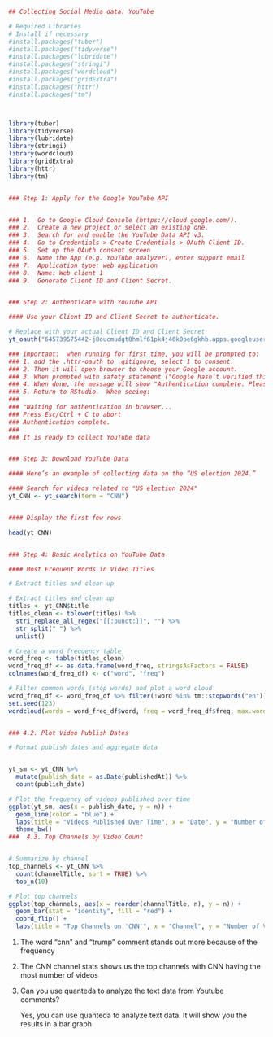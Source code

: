 ```r
## Collecting Social Media data: YouTube

# Required Libraries
# Install if necessary
#install.packages("tuber")
#install.packages("tidyverse")
#install.packages("lubridate")
#install.packages("stringi")
#install.packages("wordcloud")
#install.packages("gridExtra")
#install.packages("httr")
#install.packages("tm")



library(tuber)
library(tidyverse)
library(lubridate)
library(stringi)
library(wordcloud)
library(gridExtra)
library(httr)
library(tm)


### Step 1: Apply for the Google YouTube API


### 1.  Go to Google Cloud Console (https://cloud.google.com/).
### 2.  Create a new project or select an existing one.
### 3.  Search for and enable the YouTube Data API v3.
### 4.  Go to Credentials > Create Credentials > OAuth Client ID.
### 5.  Set up the OAuth consent screen
### 6.  Name the App (e.g. YouTube analyzer), enter support email
### 7.  Application type: web application
### 8.  Name: Web client 1
### 9.  Generate Client ID and Client Secret.


### Step 2: Authenticate with YouTube API

#### Use your Client ID and Client Secret to authenticate.

# Replace with your actual Client ID and Client Secret
yt_oauth("645739575442-j8oucmudgt0hmlf61pk4j46k0pe6gkhb.apps.googleusercontent.com", "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", token = "")

### Important:  when running for first time, you will be prompted to:
### 1. add the .httr-oauth to .gitignore, select 1 to consent. 
### 2. Then it will open browser to choose your Google account.  
### 3. When prompted with safety statement ("Google hasn’t verified this app"), click advanced and click Go to Appname (unsafe) to verify.  
### 4. When done, the message will show "Authentication complete. Please close this page and return to R."
### 5. Return to RStudio.  When seeing:
###  
### "Waiting for authentication in browser...
### Press Esc/Ctrl + C to abort
### Authentication complete.
### 
### It is ready to collect YouTube data


### Step 3: Download YouTube Data

#### Here’s an example of collecting data on the “US election 2024.”

#### Search for videos related to "US election 2024"
yt_CNN <- yt_search(term = "CNN")


#### Display the first few rows

head(yt_CNN)


### Step 4: Basic Analytics on YouTube Data

#### Most Frequent Words in Video Titles

# Extract titles and clean up

# Extract titles and clean up
titles <- yt_CNN$title
titles_clean <- tolower(titles) %>%
  stri_replace_all_regex("[[:punct:]]", "") %>%
  str_split(" ") %>%
  unlist()

# Create a word frequency table
word_freq <- table(titles_clean)
word_freq_df <- as.data.frame(word_freq, stringsAsFactors = FALSE)
colnames(word_freq_df) <- c("word", "freq")

# Filter common words (stop words) and plot a word cloud
word_freq_df <- word_freq_df %>% filter(!word %in% tm::stopwords("en"))
set.seed(123)
wordcloud(words = word_freq_df$word, freq = word_freq_df$freq, max.words = 50)


### 4.2. Plot Video Publish Dates

# Format publish dates and aggregate data


yt_sm <- yt_CNN %>%
  mutate(publish_date = as.Date(publishedAt)) %>%
  count(publish_date)

# Plot the frequency of videos published over time
ggplot(yt_sm, aes(x = publish_date, y = n)) +
  geom_line(color = "blue") +
  labs(title = "Videos Published Over Time", x = "Date", y = "Number of Videos") +  
  theme_bw()
###  4.3. Top Channels by Video Count


# Summarize by channel
top_channels <- yt_CNN %>%
  count(channelTitle, sort = TRUE) %>%
  top_n(10)

# Plot top channels
ggplot(top_channels, aes(x = reorder(channelTitle, n), y = n)) +
  geom_bar(stat = "identity", fill = "red") +
  coord_flip() +
  labs(title = "Top Channels on 'CNN'", x = "Channel", y = "Number of Videos")

```

1.  The word "cnn" and "trump" comment stands out more because of the frequency

2.  The CNN channel stats shows us the top channels with CNN having the most number of videos

3.  Can you use quanteda to analyze the text data from Youtube comments?

    Yes, you can use quanteda to analyze text data. It will show you the results in a bar graph

```r

```
